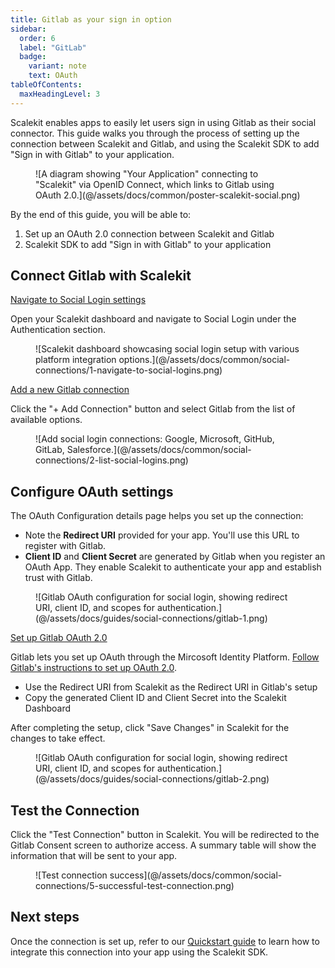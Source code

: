 ```yaml
---
title: Gitlab as your sign in option
sidebar:
  order: 6
  label: "GitLab"
  badge:
    variant: note
    text: OAuth
tableOfContents:
  maxHeadingLevel: 3
---
```


Scalekit enables apps to easily let users sign in using Gitlab as their social connector. This guide walks you through the process of setting up the connection between Scalekit and Gitlab, and using the Scalekit SDK to add "Sign in with Gitlab" to your application.

<figure>
  ![A diagram showing "Your Application" connecting to "Scalekit" via OpenID Connect, which links to Gitlab using OAuth 2.0.](@/assets/docs/common/poster-scalekit-social.png)
</figure>

By the end of this guide, you will be able to:

1. Set up an OAuth 2.0 connection between Scalekit and Gitlab
2. Scalekit SDK to add "Sign in with Gitlab" to your application

## Connect Gitlab with Scalekit

<u>Navigate to Social Login settings</u>

Open your Scalekit dashboard and navigate to Social Login under the Authentication section.

<figure>
  ![Scalekit dashboard showcasing social login setup with various platform integration options.](@/assets/docs/common/social-connections/1-navigate-to-social-logins.png)
</figure>

<u>Add a new Gitlab connection</u>

Click the "+ Add Connection" button and select Gitlab from the list of available options.

<figure>
  ![Add social login connections: Google, Microsoft, GitHub, GitLab, Salesforce.](@/assets/docs/common/social-connections/2-list-social-logins.png)
</figure>

## Configure OAuth settings

The OAuth Configuration details page helps you set up the connection:

- Note the **Redirect URI** provided for your app. You'll use this URL to register with Gitlab.
- **Client ID** and **Client Secret** are generated by Gitlab when you register an OAuth App. They enable Scalekit to
  authenticate your app and establish trust with Gitlab.

<figure>
  ![Gitlab OAuth configuration for social login, showing redirect URI, client ID, and scopes for
  authentication.](@/assets/docs/guides/social-connections/gitlab-1.png)
</figure>

<u>Set up Gitlab OAuth 2.0</u>

Gitlab lets you set up OAuth through the Mircosoft Identity Platform.
[Follow Gitlab's instructions to set up OAuth 2.0](https://dub.sh/gitlab-oauth-provider).

- Use the Redirect URI from Scalekit as the Redirect URI in Gitlab's setup
- Copy the generated Client ID and Client Secret into the Scalekit Dashboard

After completing the setup, click "Save Changes" in Scalekit for the changes to take effect.

<figure>
  ![Gitlab OAuth configuration for social login, showing redirect URI, client ID, and scopes for
  authentication.](@/assets/docs/guides/social-connections/gitlab-2.png)
</figure>

## Test the Connection

Click the "Test Connection" button in Scalekit. You will be redirected to the Gitlab Consent screen to authorize access.
A summary table will show the information that will be sent to your app.

<figure>
  ![Test connection success](@/assets/docs/common/social-connections/5-successful-test-connection.png)
</figure>

## Next steps

Once the connection is set up, refer to our [Quickstart guide](/manual/social-logins-quickstart/) to learn how to integrate this
connection into your app using the Scalekit SDK.
